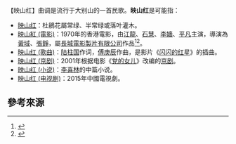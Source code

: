 【映山红】曲调是流行于大别山的一首民歌。'''映山红'''是可能指：
*[[映山红|映山红]]：杜鵑花屬常绿、半常绿或落叶灌木。
*[[映山紅_(電影)|映山紅 (電影)]]：1970年的香港電影，由[[江龍|江龍]]、[[石慧|石慧]]、[[李嬙|李嬙]]、[[平凡_(演員)|平凡]]主演，導演為[[黃域|黃域]]、[[張錚|張錚]]，屬[[長城電影製片有限公司|長城電影製片有限公司]]作品<ref>{{cite web|url=http://www.hkmdb.com/db/movies/view.mhtml?id=5141&display_set=big5|title=映山紅 (1970)|publisher=香港影庫（HKMDB）|accessdate=2013-03-15|archive-date=2021-01-23|archive-url=https://web.archive.org/web/20210123181144/http://hkmdb.com/db/movies/view.mhtml?id=5141&display_set=big5|dead-url=no}}</ref><ref>{{cite web|url=http://auction1.paipai.com/search/0/1724B100000000000401000011099C2F-9AD0.html|title=香港長城經典老電影1970國語【映山紅】石慧 平凡|publisher=[[騰訊|騰訊]]拍拍網|accessdate=2013-03-15}}{{dead link|date=2018年3月 |bot=InternetArchiveBot |fix-attempted=yes }}</ref>。
*[[映山红_(歌曲)|映山红 (歌曲)]]：[[陆柱国|陆柱国]]作词，[[傅庚辰|傅庚辰]]作曲，是影片《[[闪闪的红星|闪闪的红星]]》的插曲。
*[[映山红_(京剧)|映山红 (京剧)]]：2001年根据电影《[[党的女儿|党的女儿]]》改编的[[京剧|京剧]]。
*[[映山红_(小说)|映山红 (小说)]]：[[李喜林|李喜林]]的中篇小说。
*[[映山红_(电视剧)|映山红 (电视剧)]]：2015年中國電視劇。

==參考來源==

{{reflist}}

{{disambig|Y映|cat=三字消歧義}}